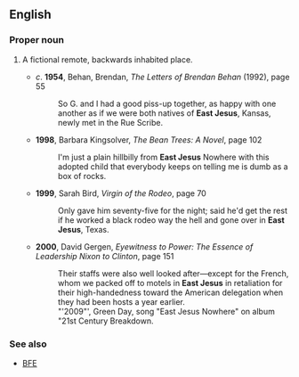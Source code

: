 ==English==

===Proper noun===
{{en-proper noun}}

# {{US}} A fictional remote, backwards inhabited place.
#* ''c''. '''1954''', Behan, Brendan, ''The Letters of Brendan Behan'' (1992), page 55
#*: So G. and I had a good piss-up together, as happy with one another as if we were both natives of '''East Jesus''', Kansas, newly met in the Rue Scribe.
#* '''1998''', Barbara Kingsolver, ''The Bean Trees: A Novel'', page 102
#*: I'm just a plain hillbilly from '''East Jesus''' Nowhere with this adopted child that everybody keeps on telling me is dumb as a box of rocks.
#* '''1999''', Sarah Bird, ''Virgin of the Rodeo'', page 70
#*: Only gave him seventy-five for the night; said he'd get the rest if he worked a black rodeo way the hell and gone over in '''East Jesus''', Texas.
#* '''2000''', David Gergen, ''Eyewitness to Power: The Essence of Leadership Nixon to Clinton'', page 151
#*: Their staffs were also well looked after—except for the French, whom we packed off to motels in '''East Jesus''' in retaliation for their high-handedness toward the American delegation when they had been hosts a year earlier.
#*: "'2009"', Green Day, song "East Jesus Nowhere" on album "21st Century Breakdown.

===See also===
*[[BFE]]